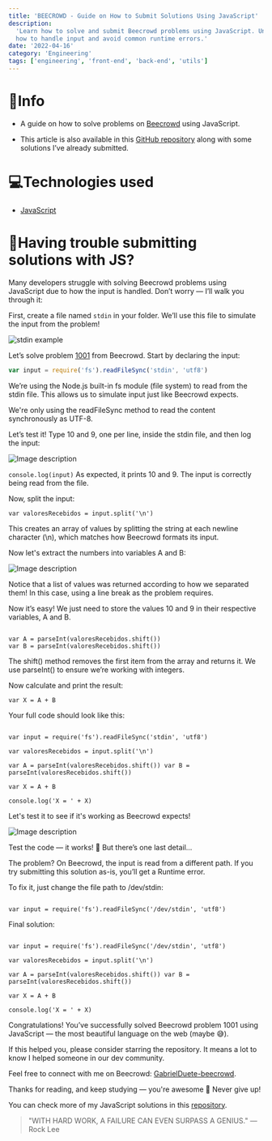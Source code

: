 ```yaml
---
title: 'BEECROWD - Guide on How to Submit Solutions Using JavaScript'
description:
  'Learn how to solve and submit Beecrowd problems using JavaScript. Understand
  how to handle input and avoid common runtime errors.'
date: '2022-04-16'
category: 'Engineering'
tags: ['engineering', 'front-end', 'back-end', 'utils']
---
```


# 🤠Info

- A guide on how to solve problems on
  [Beecrowd](https://www.beecrowd.com.br/judge/p) using JavaScript.

- This article is also available in this
  [GitHub repository](https://github.com/gabrielduete/BEECROWD-JS-GUIA) along
  with some solutions I’ve already submitted.

# 💻Technologies used

- [JavaScript](https://www.javascript.com/)

# 🤔Having trouble submitting solutions with JS?

Many developers struggle with solving Beecrowd problems using JavaScript due to
how the input is handled. Don’t worry — I’ll walk you through it:

First, create a file named `stdin` in your folder. We’ll use this file to
simulate the input from the problem!

![stdin example](https://dev-to-uploads.s3.amazonaws.com/uploads/articles/h9sub1t9k4d340lhozih.png)

Let’s solve problem
[1001](https://www.beecrowd.com.br/judge/pt/problems/view/1001) from Beecrowd.
Start by declaring the input:

```js
var input = require('fs').readFileSync('stdin', 'utf8')
```

We’re using the Node.js built-in fs module (file system) to read from the stdin
file. This allows us to simulate input just like Beecrowd expects.

We're only using the readFileSync method to read the content synchronously as
UTF-8.

Let’s test it! Type 10 and 9, one per line, inside the stdin file, and then log
the input:

![Image description](https://dev-to-uploads.s3.amazonaws.com/uploads/articles/yg9hjeson20fpebc5imi.png)

`console.log(input)` As expected, it prints 10 and 9. The input is correctly
being read from the file.

Now, split the input:

```
var valoresRecebidos = input.split('\n')
```

This creates an array of values by splitting the string at each newline
character (\n), which matches how Beecrowd formats its input.

Now let's extract the numbers into variables A and B:

![Image description](https://dev-to-uploads.s3.amazonaws.com/uploads/articles/08uqqbyzcnr86ts9ov6f.png)

Notice that a list of values was returned according to how we separated them! In
this case, using a line break as the problem requires.

Now it’s easy! We just need to store the values 10 and 9 in their respective
variables, A and B.

```

var A = parseInt(valoresRecebidos.shift())
var B = parseInt(valoresRecebidos.shift())

```

The shift() method removes the first item from the array and returns it. We use
parseInt() to ensure we’re working with integers.

Now calculate and print the result:

```
var X = A + B
```

Your full code should look like this:

```

var input = require('fs').readFileSync('stdin', 'utf8')

var valoresRecebidos = input.split('\n')

var A = parseInt(valoresRecebidos.shift()) var B =
parseInt(valoresRecebidos.shift())

var X = A + B

console.log('X = ' + X)

```

Let's test it to see if it's working as Beecrowd expects!

![Image description](https://dev-to-uploads.s3.amazonaws.com/uploads/articles/3dccw3sq58qtv0pdaivm.png)

Test the code — it works! 🎉 But there’s one last detail…

The problem? On Beecrowd, the input is read from a different path. If you try
submitting this solution as-is, you’ll get a Runtime error.

To fix it, just change the file path to /dev/stdin:

```

var input = require('fs').readFileSync('/dev/stdin', 'utf8')

```

Final solution:

```

var input = require('fs').readFileSync('/dev/stdin', 'utf8')

var valoresRecebidos = input.split('\n')

var A = parseInt(valoresRecebidos.shift()) var B =
parseInt(valoresRecebidos.shift())

var X = A + B

console.log('X = ' + X)

```

Congratulations! You’ve successfully solved Beecrowd problem 1001 using
JavaScript — the most beautiful language on the web (maybe 😅).

If this helped you, please consider starring the repository. It means a lot to
know I helped someone in our dev community.

Feel free to connect with me on Beecrowd:
[GabrielDuete-beecrowd](https://judge.beecrowd.com/pt/profile/412152).

Thanks for reading, and keep studying — you're awesome 💜 Never give up!

You can check more of my JavaScript solutions in this
[repository](https://github.com/gabrielduete/BEECROWD-JS-GUIA).

> "WITH HARD WORK, A FAILURE CAN EVEN SURPASS A GENIUS." — Rock Lee
